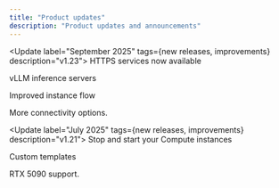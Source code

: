 ```yaml
---
title: "Product updates"
description: "Product updates and announcements"
---
```


<Update label="September 2025" tags={new releases, improvements} description="v1.23">
  HTTPS services now available

  vLLM inference servers

  Improved instance flow

  More connectivity options.
</Update>

<Update label="July 2025" tags={new releases, improvements} description="v1.21">
  Stop and start your Compute instances

  Custom templates

  RTX 5090 support.
</Update>